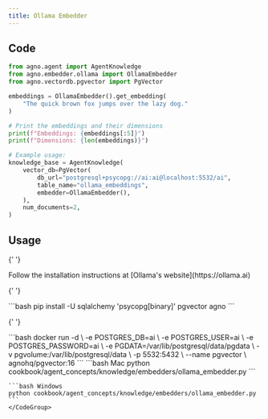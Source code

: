 ```yaml
---
title: Ollama Embedder
---
```


## Code

```python
from agno.agent import AgentKnowledge
from agno.embedder.ollama import OllamaEmbedder
from agno.vectordb.pgvector import PgVector

embeddings = OllamaEmbedder().get_embedding(
    "The quick brown fox jumps over the lazy dog."
)

# Print the embeddings and their dimensions
print(f"Embeddings: {embeddings[:5]}")
print(f"Dimensions: {len(embeddings)}")

# Example usage:
knowledge_base = AgentKnowledge(
    vector_db=PgVector(
        db_url="postgresql+psycopg://ai:ai@localhost:5532/ai",
        table_name="ollama_embeddings",
        embedder=OllamaEmbedder(),
    ),
    num_documents=2,
)
```

## Usage

<Steps>
  <Snippet file="create-venv-step.mdx" />

{' '}

<Step title="Install Ollama">
  Follow the installation instructions at [Ollama's website](https://ollama.ai)
</Step>

{' '}

<Step title="Install libraries">
  ```bash pip install -U sqlalchemy 'psycopg[binary]' pgvector agno ```
</Step>

{' '}

<Step title="Run PgVector">
  ```bash docker run -d \ -e POSTGRES_DB=ai \ -e POSTGRES_USER=ai \ -e POSTGRES_PASSWORD=ai \ -e
  PGDATA=/var/lib/postgresql/data/pgdata \ -v pgvolume:/var/lib/postgresql/data \ -p 5532:5432 \
  --name pgvector \ agnohq/pgvector:16 ```
</Step>

  <Step title="Run Agent">
    <CodeGroup>
    ```bash Mac
    python cookbook/agent_concepts/knowledge/embedders/ollama_embedder.py
    ```

    ```bash Windows
    python cookbook/agent_concepts/knowledge/embedders/ollama_embedder.py
    ```
    </CodeGroup>

  </Step>
</Steps>
